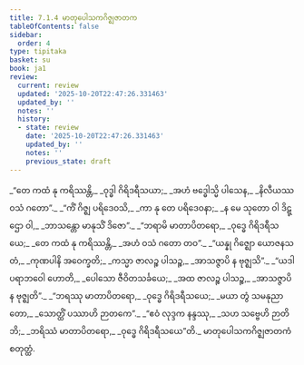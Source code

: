 ```yaml
---
title: 7.1.4 မာတုပေါသကဂိဇ္ဈဇာတက
tableOfContents: false
sidebar:
  order: 4
type: tipitaka
basket: su
book: ja1
review:
  current: review
  updated: '2025-10-20T22:47:26.331463'
  updated_by: ''
  notes: ''
  history:
  - state: review
    date: '2025-10-20T22:47:26.331463'
    updated_by: ''
    notes: ''
    previous_state: draft
---
```



<DynamicBreadcrumb />


<ReviewStatus review={frontmatter.review} showDetails={true} />

<HypothesisAnnotation frontmatter={frontmatter} />

<Division number="22" book="ja1" e="ch" v="22" p="158">

<Paragraph number="1509" type="verses" book="ja1">
_“တေ ကထံ နု ကရိဿန္တိ,_  
_ဝုဒ္ဓါ ဂိရိဒရီသယာ;_  
_အဟံ ဗဒ္ဓေါသ္မိ ပါသေန,_  
_နိလီယဿ ဝသံ ဂတော”._  

</Paragraph>

</Division>
<Division number="23" book="ja1" e="ch" v="22" p="158">

<Paragraph number="1510" type="verses" book="ja1">
_“ကိံ ဂိဇ္ဈ ပရိဒေဝသိ,_  
_ကာ နု တေ ပရိဒေဝနာ;_  
_န မေ သုတော ဝါ ဒိဋ္ဌော ဝါ,_  
_ဘာသန္တော မာနုသိံ ဒိဇော”._  

</Paragraph>

</Division>
<Division number="24" book="ja1" e="ch" v="22" p="158">

<Paragraph number="1511" type="verses" book="ja1">
_“ဘရာမိ မာတာပိတရော,_  
_ဝုဒ္ဓေ ဂိရိဒရီသယေ;_  
_တေ ကထံ နု ကရိဿန္တိ,_  
_အဟံ ဝသံ ဂတော တဝ”._  

</Paragraph>

</Division>
<Division number="25" book="ja1" e="ch" v="22" p="158">

<Paragraph number="1512" type="verses" book="ja1">
_“ယန္နု ဂိဇ္ဈော ယောဇနသတံ,_  
_ကုဏပါနိ အဝေက္ခတိ;_  
_ကသ္မာ ဇာလဉ္စ ပါသဉ္စ,_  
_အာသဇ္ဇာပိ န ဗုဇ္ဈသိ”._  

</Paragraph>

</Division>
<Division number="26" book="ja1" e="ch" v="22" p="158">

<Paragraph number="1513" type="verses" book="ja1">
_“ယဒါ ပရာဘဝေါ ဟောတိ,_  
_ပေါသော ဇီဝိတသင်္ခယေ;_  
_အထ ဇာလဉ္စ ပါသဉ္စ,_  
_အာသဇ္ဇာပိ န ဗုဇ္ဈတိ”._  

</Paragraph>

</Division>
<Division number="27" book="ja1" e="ch" v="22" p="158">

<Paragraph number="1514" type="verses" book="ja1">
_“ဘရဿု မာတာပိတရော,_  
_ဝုဒ္ဓေ ဂိရိဒရီသယေ;_  
_မယာ တွံ သမနုညာတော,_  
_သောတ္ထိံ ပဿာဟိ ဉာတကေ”._  

</Paragraph>

</Division>
<Division number="28" book="ja1" e="ch" v="22" p="158">

<Paragraph number="1515" type="verses" book="ja1">
_“ဧဝံ လုဒ္ဒက နန္ဒဿု,_  
_သဟ သဗ္ဗေဟိ ဉာတိဘိ;_  
_ဘရိဿံ မာတာပိတရော,_  
_ဝုဒ္ဓေ ဂိရိဒရီသယေ”တိ._  


</Paragraph>
</Division>

<Paragraph number="1516" type="center" book="ja1">
မာတုပေါသကဂိဇ္ဈဇာတကံ စတုတ္ထံ.
</Paragraph>